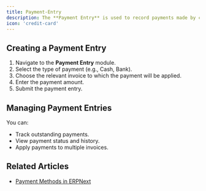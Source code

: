 ```yaml
---
title: Payment-Entry
description: The **Payment Entry** is used to record payments made by customers and payments due to suppliers. It is linked to both sales and purchase invoices in ERPNext.
icon: 'credit-card'
---
```




## Creating a Payment Entry
1. Navigate to the **Payment Entry** module.
2. Select the type of payment (e.g., Cash, Bank).
3. Choose the relevant invoice to which the payment will be applied.
4. Enter the payment amount.
5. Submit the payment entry.

## Managing Payment Entries
You can:
- Track outstanding payments.
- View payment status and history.
- Apply payments to multiple invoices.

## Related Articles
- [Payment Methods in ERPNext](#)
